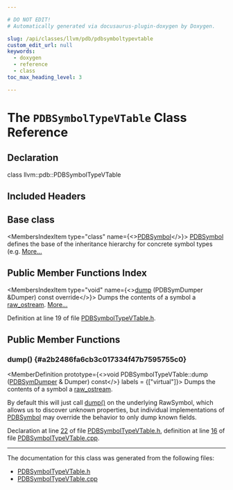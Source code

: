 ```yaml
---

# DO NOT EDIT!
# Automatically generated via docusaurus-plugin-doxygen by Doxygen.

slug: /api/classes/llvm/pdb/pdbsymboltypevtable
custom_edit_url: null
keywords:
  - doxygen
  - reference
  - class
toc_max_heading_level: 3

---
```





# The `PDBSymbolTypeVTable` Class Reference

<DoxygenPage pluginConfig={pluginConfig}>



## Declaration

<CodeBlock>class llvm::pdb::PDBSymbolTypeVTable</CodeBlock>

## Included Headers

<IncludesList>
<IncludesListItem
  filePath="llvm/DebugInfo/PDB/PDBSymbolTypeVTable.h"
  permalink="/docs/api/files/include/include/llvm/include/llvm/debuginfo/include/llvm/debuginfo/pdb/pdbsymboltypevtable-h"
  isLocal="true" />
</IncludesList>

## Base class

<MembersIndex>

<MembersIndexItem
  type="class"
  name={<><a href="/docs/api/classes/llvm/pdb/pdbsymbol">PDBSymbol</a></>}>
<a href="/docs/api/classes/llvm/pdb/pdbsymbol">PDBSymbol</a> defines the base of the inheritance hierarchy for concrete symbol types (e.g. <a href="/docs/api/classes/llvm/pdb/pdbsymbol/#details">More...</a>
</MembersIndexItem>

</MembersIndex>

## Public Member Functions Index

<MembersIndex>

<MembersIndexItem
  type="void"
  name={<><a href="#a2b2486fa6cb3c017334f47b7595755c0">dump</a> (PDBSymDumper &amp;Dumper) const override</>}>
Dumps the contents of a symbol a <a href="/docs/api/classes/llvm/raw-ostream">raw&#95;ostream</a>. <a href="#a2b2486fa6cb3c017334f47b7595755c0">More...</a>
</MembersIndexItem>

</MembersIndex>


Definition at line 19 of file <a href="/docs/api/files/include/include/llvm/include/llvm/debuginfo/include/llvm/debuginfo/pdb/pdbsymboltypevtable-h">PDBSymbolTypeVTable.h</a>.

<SectionDefinition>

## Public Member Functions

### dump() {#a2b2486fa6cb3c017334f47b7595755c0}

<MemberDefinition
  prototype={<>void PDBSymbolTypeVTable::dump (<a href="/docs/api/classes/llvm/pdb/pdbsymdumper">PDBSymDumper</a> &amp; Dumper) const</>}
  labels = {["virtual"]}>
Dumps the contents of a symbol a <a href="/docs/api/classes/llvm/raw-ostream">raw&#95;ostream</a>.

By default this will just call <a href="#a2b2486fa6cb3c017334f47b7595755c0">dump()</a> on the underlying RawSymbol, which allows us to discover unknown properties, but individual implementations of <a href="/docs/api/classes/llvm/pdb/pdbsymbol">PDBSymbol</a> may override the behavior to only dump known fields.

Declaration at line <a href="/docs/api/files/include/include/llvm/include/llvm/debuginfo/include/llvm/debuginfo/pdb/pdbsymboltypevtable-h/#l00022">22</a> of file <a href="/docs/api/files/include/include/llvm/include/llvm/debuginfo/include/llvm/debuginfo/pdb/pdbsymboltypevtable-h">PDBSymbolTypeVTable.h</a>, definition at line <a href="/docs/api/files/lib/lib/debuginfo/lib/debuginfo/pdb/pdbsymboltypevtable-cpp/#l00016">16</a> of file <a href="/docs/api/files/lib/lib/debuginfo/lib/debuginfo/pdb/pdbsymboltypevtable-cpp">PDBSymbolTypeVTable.cpp</a>.
</MemberDefinition>

</SectionDefinition>

<hr/>

The documentation for this class was generated from the following files:

<ul>
<li><a href="/docs/api/files/include/include/llvm/include/llvm/debuginfo/include/llvm/debuginfo/pdb/pdbsymboltypevtable-h">PDBSymbolTypeVTable.h</a></li>
<li><a href="/docs/api/files/lib/lib/debuginfo/lib/debuginfo/pdb/pdbsymboltypevtable-cpp">PDBSymbolTypeVTable.cpp</a></li>
</ul>

</DoxygenPage>
